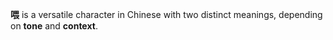 **喂** is a versatile character in Chinese with two distinct meanings, depending on **tone** and
**context**.
